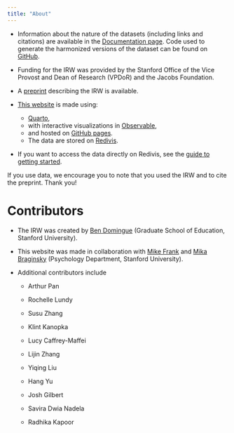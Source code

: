 ```yaml
---
title: "About"
---
```


* Information about the nature of the datasets (including links and citations) are available in the [Documentation page](docs.qmd). Code used to generate the harmonized versions of the dataset can be found on [GitHub](https://github.com/ben-domingue/irw).

* Funding for the IRW was provided by the Stanford Office of the Vice Provost and Dean of Research (VPDoR) and the Jacobs Foundation.

* A [preprint](https://osf.io/preprints/psyarxiv/7bd54/) describing the IRW is available.

* [This website](https://github.com/langcog/irw_site) is made using:
  + [Quarto](https://quarto.org/),
  + with interactive visualizations in [Observable](https://observablehq.com/),
  + and hosted on [GitHub pages](https://docs.github.com/en/pages/getting-started-with-github-pages/about-github-pages).
  + The data are stored on [Redivis](https://redivis.com/).

* If you want to access the data directly on Redivis, see the [guide to getting started](https://docs.redivis.com/guides/getting-started).


If you use data, we encourage you to note that you used the IRW and to cite the preprint. Thank you!

# Contributors

* The IRW was created by [Ben Domingue](https://profiles.stanford.edu/benjamin-domingue) (Graduate School of Education, Stanford University). 


* This website was made in collaboration with [Mike Frank](http://web.stanford.edu/~mcfrank/) and [Mika Braginsky](https://mikabr.io/) (Psychology Department, Stanford University).


* Additional contributors include 

  + Arthur Pan

  + Rochelle Lundy

  + Susu Zhang

  + Klint Kanopka

  + Lucy Caffrey-Maffei

  + Lijin Zhang

  + Yiqing Liu

  + Hang Yu

  + Josh Gilbert

  + Savira Dwia Nadela

  + Radhika Kapoor

